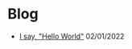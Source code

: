 
<MyHead title="Blog | martintudor.com" />

# Blog

- [I say, "Hello World"](/blog/hello) 02/01/2022

<style jsx>{`
  ul {
    list-style: none;
    font-size: 2rem;
  }

  ul li::before {
    content: '✍️ ';
  }

  a {
    text-decoration: none;
  }
  a:hover {
    text-decoration: underline;
  }
`}</style>
